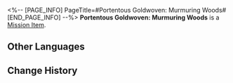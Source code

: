 <%-- [PAGE_INFO]
PageTitle=#Portentous Goldwoven: Murmuring Woods#
[END_PAGE_INFO] --%>
{{Item Infobox
|id          = 150068
|image       = Item Portentous Goldwoven- Murmuring Woods.png{{subst:void|<!--$UPLOAD:<<SpriteOutput/ItemFigures/190017.png>-<Item Portentous Goldwoven- Murmuring Woods.png>-<Item Icons>>-->}}
|type        = Mission Item
|invCategory = Missions
|rarity      = 3
|effect      = 
|description = A tome containing prophecies. Upon closer inspection, one will discover that the scroll is woven from golden threads.<br />''"There is a prophecy within that will only be revealed to the one who opens the scroll."''
}}
'''Portentous Goldwoven: Murmuring Woods''' is a [[Mission Item]].

==Other Languages==
{{Other Languages
|en   = Portentous Goldwoven: Murmuring Woods
|zhs  = 记载预言的金织-「呓语密林」
|zht  = 記載預言的金織-「囈語密林」
|ja   = 預言が記されし黄金の巻物-「囁きの密林」
|ko   = 예언이 기록된 금빛 두루마리-「잠꼬대의 밀림」
|es   = Portador de portentos: Bosque Susurrante
|fr   = Prophéties tissées d'or du Bois du murmure
|ru   = Золотая пряжа пророчества: Бормочущие заросли
|th   = ไหมทองบันทึกคำทำนาย - "ป่าแห่งวจนะ"
|vi   = Cuộn Dệt Vàng Tiên Tri-Rừng Cây Thầm Thì
|de   = Goldgewobene Prophezeiung: Murmelnder Wald
|id   = Catatan Ramalan Tenunan Emas: "Hutan Bisikan"
|pt   = Tecido Dourado Portentoso: Floresta dos Murmúrios
}}

==Change History==
{{Change History|3.1}}